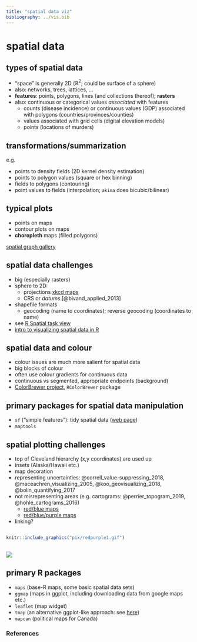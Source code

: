 ```yaml
---
title: "spatial data viz"
bibliography: ../vis.bib
---
```


<style>
.refs {
   font-size: 16px;
}
</style>

# spatial data

## types of spatial data

* "space" is generally 2D ($\mathbb{R}^2$; could be surface of a sphere)
* also: networks, trees, lattices, ...
* **features**: points, polygons, lines (and collections thereof); **rasters**
* also: continuous or categorical values *associated* with features
     * counts (disease incidence) or continuous values (GDP) associated with polygons (countries/provinces/counties)
	 * values associated with grid cells (digital elevation models)
	 * points (locations of murders)
	 
## transformations/summarization

e.g. 

* points to density fields (2D kernel density estimation)
* points to polygon values (square or hex binning)
* fields to polygons (contouring)
* point values to fields (interpolation; `akima` does bicubic/bilinear)

## typical plots

* points on maps
* contour plots on maps
* **choropleth** maps (filled polygons)

[spatial graph gallery](https://edzer.github.io/sp/)

## spatial data challenges

* big (especially rasters)
* sphere to 2D:
     - projections  [xkcd maps](https://xkcd.com/977/)
	 - CRS or *datums* [@bivand_applied_2013]
* shapefile formats
  * geocoding (name to coordinates); reverse geocoding (coordinates to name)
* see [R Spatial task view](https://cran.r-project.org/web/views/Spatial.html)
* [intro to visualizing spatial data in R](https://cran.r-project.org/doc/contrib/intro-spatial-rl.pdf)

## spatial data and colour

* colour issues are much more salient for spatial data
* big blocks of colour
* often use colour gradients for continuous data
* continuous vs segmented, appropriate endpoints (background)
* [ColorBrewer project](http://colorbrewer2.org), `RColorBrewer` package

## primary packages for spatial data manipulation

* `sf` ("simple features"): tidy spatial data ([web page](https://r-spatial.github.io/sf/))
* `maptools`

## spatial plotting challenges

* top of Cleveland hierarchy (x,y coordinates) are used up
* insets (Alaska/Hawaii etc.)
* map decoration
* representing uncertainties: @correll_value-suppressing_2018, @maceachren_visualizing_2005, @koo_geovisualizing_2018, @bolin_quantifying_2017
* not misrepresenting areas (e.g. cartograms: @perrier_topogram_2019, @hohle_cartograms_2016)
     * [red/blue maps](https://www.core77.com/posts/90771/A-Great-Example-of-Better-Data-Visualization-This-Voting-Map-GIF)
     * [red/blue/purple maps](https://medium.com/matter/the-trouble-with-the-purple-election-map-31e6cb9f1827)
* linking?
	 
## 

```r
knitr::include_graphics("pix/redpurple1.gif")
```

##

![](pix/redpurple2.gif)
	 
## primary R packages

* `maps` (base-R maps, some basic spatial data sets)
* `ggmap` (maps in ggplot, including downloading data from google maps etc.)
* `leaflet` (map widget)
* `tmap` (an alternative ggplot-like approach: see [here](https://geocompr.robinlovelace.net/adv-map.html))
* `mapcan` (political maps for Canada)

## References {.refs}
